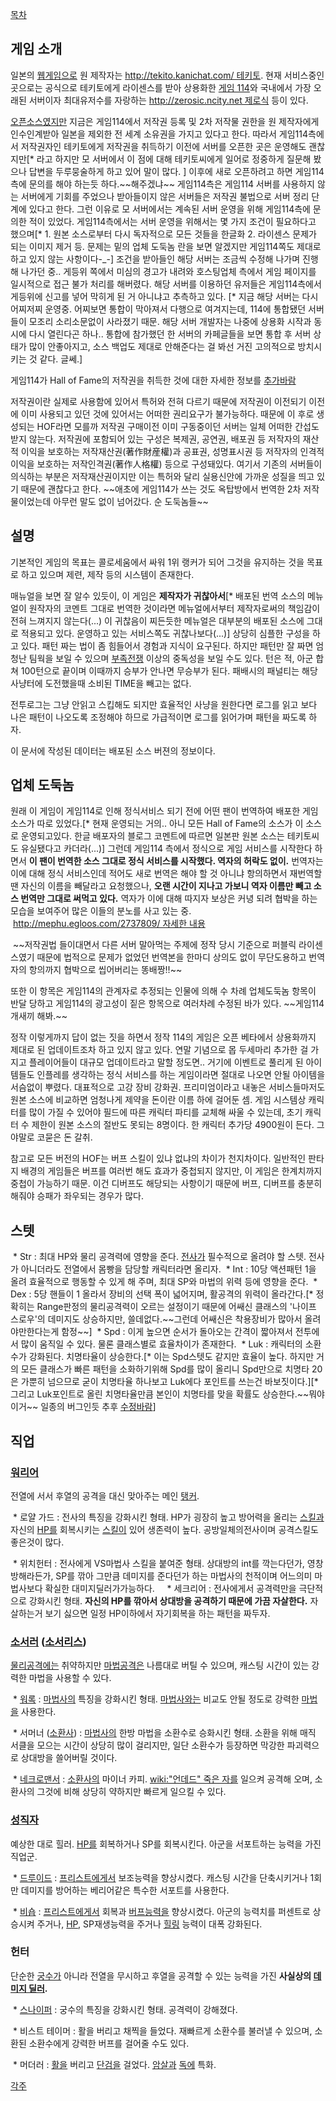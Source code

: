[[목차]]

== 게임 소개 ==
일본의 [[웹게임]]으로 원 제작자는 [[http://tekito.kanichat.com/ 테키토]]. 현재 서비스중인 곳으로는 공식으로 테키토에게 라이센스를 받아 상용화한 [http://game114.kr/  게임 114]와 국내에서 가장 오래된 서버이자 최대유저수를 자랑하는 [[http://zerosic.ncity.net 제로식]] 등이 있다.

[[오픈소스]]였지만 지금은 게임114에서 저작권 등록 및 2차 저작물 권한을 원 제작자에게 인수인계받아 일본을 제외한 전 세계 소유권을 가지고 있다고 한다. 따라서 게임114측에서 저작권자인 테키토에게 저작권을 취득하기 이전에 서버를 오픈한 곳은 운영해도 괜찮지만[* 라고 하지만 모 서버에서 이 점에 대해 테키토씨에게 일어로 정중하게 질문해 봤으나 답변을 두루뭉술하게 하고 있어 말이 많다. ] 이후에 새로 오픈하려고 하면 게임114측에 문의를 해야 하는듯 하다.~~해주겠냐~~ 게임114측은 게임114 서버를 사용하지 않는 서버에게 기회를 주었으나 받아들이지 않은 서버들은 저작권 불법으로 서버 정리 단계에 있다고 한다.
그런 이유로 모 서버에서는 계속된 서버 운영을 위해 게임114측에 문의한 적이 있었다.
게임114측에서는 서버 운영을 위해서는 몇 가지 조건이 필요하다고 했으며[* 1. 원본 소스로부터 다시 독자적으로 모든 것들을 한글화 2. 라이센스 문제가 되는 이미지 제거 등. 문제는 밑의 업체 도둑놈 란을 보면 알겠지만 게임114쪽도 제대로 하고 있지 않는 사항이다-_-] 조건을 받아들인 해당 서버는 조금씩 수정해 나가며 진행해 나가던 중.. 게등위 쪽에서 미심의 경고가 내려와 호스팅업체 측에서 게임 페이지를 일시적으로 접근 불가 처리를 해버렸다. 해당 서버를 이용하던 유저들은 게임114측에서 게등위에 신고를 넣어 막히게 된 거 아니냐고 추측하고 있다. [* 지금 해당 서버는 다시 어찌저찌 운영중. 어찌보면 통합이 막아져서 다행으로 여겨지는데, 114에 통합됐던 서버들이 모조리 소리소문없이 사라졌기 때문. 해당 서버 개발자는 나중에 상용화 시작과 동시에 다시 열린다곤 하나.. 통합에 참가했던 한 서버의 카페글들을 보면 통합 후 서버 상태가 많이 안좋아지고, 소스 백업도 제대로 안해준다는 걸 봐선 거진 고의적으로 방치시키는 것 같다. 글쎄.]

게임114가 Hall of Fame의 저작권을 취득한 것에 대한 자세한 정보를 [[추가바람]]

저작권이란 실제로 사용함에 있어서 특허와 전혀 다르기 때문에 저작권이 이전되기 이전에 이미 사용되고 있던 것에 있어서는 어떠한 권리요구가 불가능하다. 때문에 이 후로 생성되는 HOF라면 모를까 저작권 구매이전 이미 구동중이던 서버는 일체 어떠한 간섭도 받지 않는다. 
저작권에 포함되어 있는 구성은 복제권, 공연권, 배포권 등 저작자의 재산적 이익을 보호하는 저작재산권(著作財産權)과 공표권, 성명표시권 등 저작자의 인격적 이익을 보호하는 저작인격권(著作人格權) 등으로 구성돼있다. 여기서 기존의 서버들이 의식하는 부분은 저작재산권이지만 이는 특허와 달리 실용신안에 가까운 성질을 띄고 있기 때문에 괜찮다고 한다.  ~~애초에 게임114가 쓰는 것도 옥탑방에서 번역한 2차 저작물이었는데 아무런 말도 없이 넘어갔다. 순 도둑놈들~~ 

== 설명 ==
기본적인 게임의 목표는 콜로세움에서 싸워 1위 랭커가 되어 그것을 유지하는 것을 목표로 하고 있으며 제련, 제작 등의 시스템이 존재한다.

매뉴얼을 보면 잘 알수 있듯이, 이 게임은 '''제작자가 귀찮아서'''[* 배포된 번역 소스의 메뉴얼이 원작자의 코멘트 그대로 번역한 것이라면 메뉴얼에서부터 제작자로써의 책임감이 전혀 느껴지지 않는다(...) 이 귀찮음이 찌든듯한 메뉴얼은 대부분의 배포된 소스에 그대로 적용되고 있다. 운영하고 있는 서비스쪽도 귀찮나보다(...)] 상당히 심플한 구성을 하고 있다. 패턴 짜는 법이 좀 힘들어서 경험과 지식이 요구된다. 하지만 패턴만 잘 짜면 엄청난 팀웍을 보일 수 있으며 [[부족전쟁]] 이상의 중독성을 보일 수도 있다. 턴은 적, 아군 합쳐 100턴으로 끝이며 이때까지 승부가 안나면 무승부가 된다. 패배시의 패널티는 해당 사냥터에 도전했을때 소비된 TIME을 빼고는 없다.

전투로그는 그냥 안읽고 스킵해도 되지만 효율적인 사냥을 원한다면 로그를 읽고 보다 나은 패턴이 나오도록 조정해야 하므로 가급적이면 로그를 읽어가며 패턴을 짜도록 하자.

이 문서에 작성된 데이터는 배포된 소스 버젼의 정보이다.

== 업체 도둑놈 ==
원래 이 게임이 게임114로 인해 정식서비스 되기 전에 어떤 팬이 번역하여 배포한 게임 소스가 따로 있었다.[* 현재 운영되는 거의.. 아니 모든 Hall of Fame의 소스가 이 소스로 운영되고있다. 한글 배포자의 블로그 코멘트에 따르면 일본판 원본 소스는 테키토씨도 유실됐다고 카더라(...)] 그런데 게임114 측에서 정식으로 게임 서비스를 시작한다 하면서 '''이 팬이 번역한 소스 그대로 정식 서비스를 시작했다. 역자의 허락도 없이.''' 번역자는 이에 대해 정식 서비스인데 적어도 새로 번역은 해야 할 것 아니냐 항의하면서 재번역할땐 자신의 이름을 빼달라고 요청했으나, '''오랜 시간이 지나고 가보니 역자 이름만 빼고 소스 번역만 그대로 써먹고 있다.''' 역자가 이에 대해 따지자 보상은 커녕 되려 협박을 하는 모습을 보여주어 많은 이들의 분노를 사고 있는 중. 
 [[http://mephu.egloos.com/2737809/ 자세한 내용]]

 ~~저작권법 들이대면서 다른 서버 말아먹는 주제에 정작 당시 기준으로 퍼블릭 라이센스였기 때문에 법적으로 문제가 없었던 번역본을 한마디 상의도 없이 무단도용하고 번역자의 항의까지 협박으로 씹어버리는 똥배짱!!~~

또한 이 항목은 게임114의 관계자로 추정되는 인물에 의해 수 차례 업체도둑놈 항목이 반달 당하고 게임114의 광고성이 짙은 항목으로 여러차례 수정된 바가 있다. ~~게임114 개새끼 해봐.~~ 

정작 이렇게까지 답이 없는 짓을 하면서 정작 114의 게임은 오픈 베타에서 상용화까지 제대로 된 업데이트조차 하고 있지 않고 있다. 연말 기념으로 몹 두세마리 추가한 걸 가지고 플레이어들이 대규모 업데이트라고 말할 정도면.. 거기에 이벤트로 풀리게 된 아이템들도 인플레를 생각하는 정식 서비스를 하는 게임이라면 절대로 나오면 안될 아이템을 서슴없이 뿌렸다. 대표적으로 고강 장비 강화권. 프리미엄이라고 내놓은 서비스들마저도 원본 소스에 비교하면 엄청나게 제약을 돈이란 이름 하에 걸어둔 셈. 게임 시스템상 캐릭터를 많이 가질 수 있어야 필드에 따른 캐릭터 파티를 교체해 싸울 수 있는데, 초기 캐릭터 수 제한이 원본 소스의 절반도 못되는 8명이다. 한 캐릭터 추가당 4900원이 든다. 그야말로 코묻은 돈 갈취.

참고로 모든 버전의 HOF는 버프 스킬이 있냐 없냐의 차이가 천지차이다. 일반적인 판타지 배경의 게임들은 버프를 여러번 해도 효과가 중첩되지 않지만, 이 게임은 한계치까지 중첩이 가능하기 때문. 이건 디버프도 해당되는 사항이기 때문에 버프, 디버프를 충분히 해줘야 승패가 좌우되는 경우가 많다.

== 스텟 ==
 * Str : 최대 HP와 물리 공격력에 영향을 준다. [[전사]]가 필수적으로 올려야 할 스텟. 전사가 아니더라도 전열에서 몸빵을 담당할 캐릭터라면 올리자.
 * Int : 10당 액션패턴 1을 올려 효율적으로 행동할 수 있게 해 주며, 최대 SP와 마법의 위력 등에 영향을 준다.
 * Dex : 5당 핸들이 1 올라서 장비의 선택 폭이 넓어지며, 활공격의 위력이 올라간다.[* 정확히는 Range판정의 물리공격력이 오르는 설정이기 때문에 어쌔신 클래스의 '나이프 스로우'의 데미지도 상승하지만, 쓸데없다.~~그런데 어쌔신은 착용장비가 많아서 올려야만한다는게 함정~~]
 * Spd : 이게 높으면 순서가 돌아오는 간격이 짧아져서 전투에서 많이 움직일 수 있다. 물론 클래스별로 효율차이가 존재한다.
 * Luk : 캐릭터의 소환수가 강화된다. 치명타율이 상승한다.[* 이는 Spd스텟도 같지만 효율이 높다. 하지만 거의 모든 클래스가 빠른 패턴을 소화하기위해 Spd를 많이 올리니 Spd만으로 치명타 20은 가뿐히 넘으므로 굳이 치명타율 하나보고 Luk에다 포인트를 쓰는건 바보짓이다.][* 그리고 Luk포인트로 올린 치명타율만큼 본인이 치명타를 맞을 확률도 상승한다.~~뭐야 이거~~ 일종의 버그인듯 추후 [[수정바람]]]


== 직업 ==
=== [[워리어]] ===
전열에 서서 후열의 공격을 대신 맞아주는 메인 [[탱커]].

 * 로얄 가드 : 전사의 특징을 강화시킨 형태. HP가 굉장히 높고 방어력을 올리는 [[스킬]]과 자신의 [[HP]]를 회복시키는 [[스킬]]이 있어 생존력이 높다. 공방일체의전사이며 공격스킬도 좋은것이 많다.

 * 위치헌터 : 전사에게 VS마법사 스킬을 붙여준 형태. 상대방의 int를 깍는다던가, 영창방해라든가, SP를 깎아 그만큼 데미지를 준다던가 하는 마법사의 천적이며 어느의미 마법사보다 확실한 대미지딜러가가능하다.
  
 * 세크리어 : 전사에게서 공격력만을 극단적으로 강화시킨 형태. '''자신의 HP를 깎아서 상대방을 공격하기 때문에 가끔 자살한다.''' 자살하는거 보기 싫으면 일정 HP이하에서 자기회복을 하는 패턴을 짜두자.

=== [[소서러]] ([[소서리스]]) ===
[[물리]]공격에는 취약하지만 [[마법]]공격은 나름대로 버틸 수 있으며, 캐스팅 시간이 있는 강력한 마법을 사용할 수 있다. 

 * [[워록]] : [[마법사]]의 특징을 강화시킨 형태. [[마법사]]와는 비교도 안될 정도로 강력한 [[마법]]을 사용한다.

 * 서머너 ([[소환사]]) : [[마법사]]의 한방 마법을 소환수로 승화시킨 형태. 소환을 위해 매직 서클을 모으는 시간이 상당히 많이 걸리지만, 일단 소환수가 등장하면 막강한 파괴력으로 상대방을 쓸어버릴 것이다. 

 * [[네크로맨서]] : [[소환사]]의 마이너 카피. [[wiki:"언데드" 죽은 자]]를 일으켜 공격해 오며, 소환사의 그것에 비해 상당히 약하지만 빠르게 일으킬 수 있다.

=== [[성직자]] ===
예상한 대로 힐러. [[HP]]를 회복하거나 SP를 회복시킨다. 아군을 서포트하는 능력을 가진 직업군.

 * [[드루이드]] : [[프리스트]]에게서 보조능력을 향상시켰다. 캐스팅 시간을 단축시키거나 1회만 데미지를 방어하는 베리어같은 특수한 서포트를 사용한다.

 * [[비숍]] : [[프리스트]]에게서 회복과 [[버프]]능력을 향상시켰다. 아군의 능력치를 퍼센트로 상승시켜 주거나, [[HP]], SP재생능력을 주거나 [[힐링]] 능력이 대폭 강화된다.

=== 헌터 ===
단순한 [[궁수]]가 아니라 전열을 무시하고 후열을 공격할 수 있는 능력을 가진 '''사실상의 [[데미지 딜러]].'''

 * [[스나이퍼]] : 궁수의 특징을 강화시킨 형태. 공격력이 강해졌다.

 * 비스트 테이머 : 활을 버리고 채찍을 들었다. 재빠르게 소환수를 불러낼 수 있으며, 소환된 소환수에게 강력한 버프를 걸어줄 수도 있다. 

 * 머더러 : [[활]]을 버리고 [[단검]]을 걸었다. [[암살]]과 [[독]]에 특화.

[[각주]]
